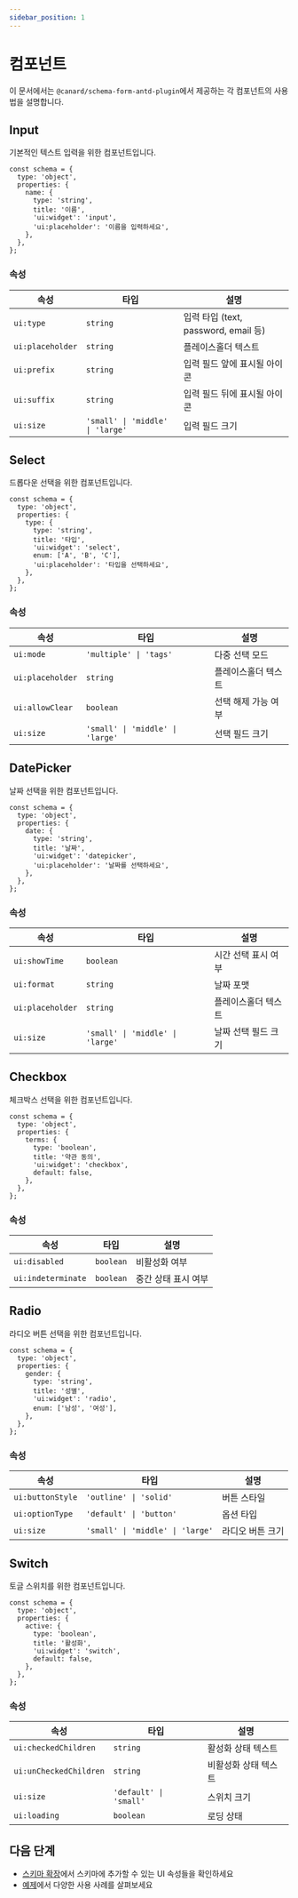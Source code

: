 ```yaml
---
sidebar_position: 1
---
```


# 컴포넌트

이 문서에서는 `@canard/schema-form-antd-plugin`에서 제공하는 각 컴포넌트의 사용법을 설명합니다.

## Input

기본적인 텍스트 입력을 위한 컴포넌트입니다.

```tsx
const schema = {
  type: 'object',
  properties: {
    name: {
      type: 'string',
      title: '이름',
      'ui:widget': 'input',
      'ui:placeholder': '이름을 입력하세요',
    },
  },
};
```

<FormProvider>
  <Form schema={schema} />
</FormProvider>

### 속성

| 속성             | 타입                             | 설명                                 |
| ---------------- | -------------------------------- | ------------------------------------ |
| `ui:type`        | `string`                         | 입력 타입 (text, password, email 등) |
| `ui:placeholder` | `string`                         | 플레이스홀더 텍스트                  |
| `ui:prefix`      | `string`                         | 입력 필드 앞에 표시될 아이콘         |
| `ui:suffix`      | `string`                         | 입력 필드 뒤에 표시될 아이콘         |
| `ui:size`        | `'small' \| 'middle' \| 'large'` | 입력 필드 크기                       |

## Select

드롭다운 선택을 위한 컴포넌트입니다.

```tsx
const schema = {
  type: 'object',
  properties: {
    type: {
      type: 'string',
      title: '타입',
      'ui:widget': 'select',
      enum: ['A', 'B', 'C'],
      'ui:placeholder': '타입을 선택하세요',
    },
  },
};
```

<FormProvider>
  <Form schema={schema} />
</FormProvider>

### 속성

| 속성             | 타입                             | 설명                |
| ---------------- | -------------------------------- | ------------------- |
| `ui:mode`        | `'multiple' \| 'tags'`           | 다중 선택 모드      |
| `ui:placeholder` | `string`                         | 플레이스홀더 텍스트 |
| `ui:allowClear`  | `boolean`                        | 선택 해제 가능 여부 |
| `ui:size`        | `'small' \| 'middle' \| 'large'` | 선택 필드 크기      |

## DatePicker

날짜 선택을 위한 컴포넌트입니다.

```tsx
const schema = {
  type: 'object',
  properties: {
    date: {
      type: 'string',
      title: '날짜',
      'ui:widget': 'datepicker',
      'ui:placeholder': '날짜를 선택하세요',
    },
  },
};
```

<FormProvider>
  <Form schema={schema} />
</FormProvider>

### 속성

| 속성             | 타입                             | 설명                |
| ---------------- | -------------------------------- | ------------------- |
| `ui:showTime`    | `boolean`                        | 시간 선택 표시 여부 |
| `ui:format`      | `string`                         | 날짜 포맷           |
| `ui:placeholder` | `string`                         | 플레이스홀더 텍스트 |
| `ui:size`        | `'small' \| 'middle' \| 'large'` | 날짜 선택 필드 크기 |

## Checkbox

체크박스 선택을 위한 컴포넌트입니다.

```tsx
const schema = {
  type: 'object',
  properties: {
    terms: {
      type: 'boolean',
      title: '약관 동의',
      'ui:widget': 'checkbox',
      default: false,
    },
  },
};
```

<FormProvider>
  <Form schema={schema} />
</FormProvider>

### 속성

| 속성               | 타입      | 설명                |
| ------------------ | --------- | ------------------- |
| `ui:disabled`      | `boolean` | 비활성화 여부       |
| `ui:indeterminate` | `boolean` | 중간 상태 표시 여부 |

## Radio

라디오 버튼 선택을 위한 컴포넌트입니다.

```tsx
const schema = {
  type: 'object',
  properties: {
    gender: {
      type: 'string',
      title: '성별',
      'ui:widget': 'radio',
      enum: ['남성', '여성'],
    },
  },
};
```

<FormProvider>
  <Form schema={schema} />
</FormProvider>

### 속성

| 속성             | 타입                             | 설명             |
| ---------------- | -------------------------------- | ---------------- |
| `ui:buttonStyle` | `'outline' \| 'solid'`           | 버튼 스타일      |
| `ui:optionType`  | `'default' \| 'button'`          | 옵션 타입        |
| `ui:size`        | `'small' \| 'middle' \| 'large'` | 라디오 버튼 크기 |

## Switch

토글 스위치를 위한 컴포넌트입니다.

```tsx
const schema = {
  type: 'object',
  properties: {
    active: {
      type: 'boolean',
      title: '활성화',
      'ui:widget': 'switch',
      default: false,
    },
  },
};
```

<FormProvider>
  <Form schema={schema} />
</FormProvider>

### 속성

| 속성                   | 타입                   | 설명                 |
| ---------------------- | ---------------------- | -------------------- |
| `ui:checkedChildren`   | `string`               | 활성화 상태 텍스트   |
| `ui:unCheckedChildren` | `string`               | 비활성화 상태 텍스트 |
| `ui:size`              | `'default' \| 'small'` | 스위치 크기          |
| `ui:loading`           | `boolean`              | 로딩 상태            |

## 다음 단계

- [스키마 확장](./schema-extensions.md)에서 스키마에 추가할 수 있는 UI 속성들을 확인하세요
- [예제](./examples.md)에서 다양한 사용 사례를 살펴보세요
